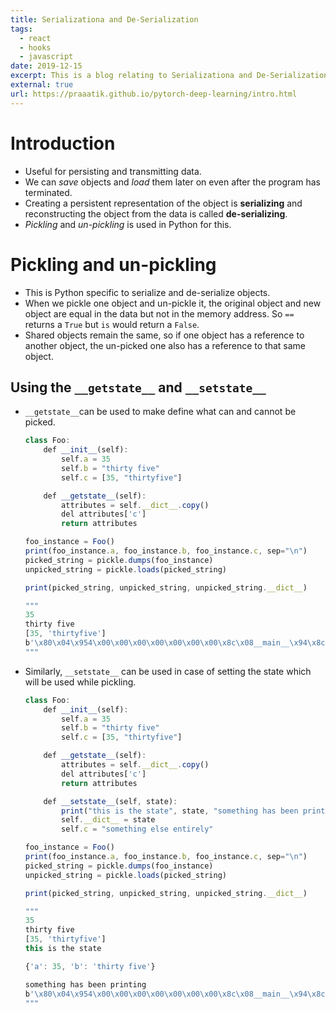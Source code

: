 ```yaml
---
title: Serializationa and De-Serialization
tags:
  - react
  - hooks
  - javascript
date: 2019-12-15
excerpt: This is a blog relating to Serializationa and De-Serialization in Python.
external: true
url: https://praaatik.github.io/pytorch-deep-learning/intro.html
---
```


# Introduction

- Useful for persisting and transmitting data.
- We can _save_ objects and _load_ them later on even after the program has terminated.
- Creating a persistent representation of the object is **serializing** and reconstructing the object from the data is called **de-serializing**.
- _Pickling_ and _un-pickling_ is used in Python for this.

# Pickling and un-pickling

- This is Python specific to serialize and de-serialize objects.
- When we pickle one object and un-pickle it, the original object and new object are equal in the data but not in the memory address. So `==` returns a `True` but `is` would return a `False`.
- Shared objects remain the same, so if one object has a reference to another object, the un-picked one also has a reference to that same object.

## Using the `__getstate__` and `__setstate__`

- `__getstate__`can be used to make define what can and cannot be picked.

  ```jsx
  class Foo:
      def __init__(self):
          self.a = 35
          self.b = "thirty five"
          self.c = [35, "thirtyfive"]

      def __getstate__(self):
          attributes = self.__dict__.copy()
          del attributes['c']
          return attributes

  foo_instance = Foo()
  print(foo_instance.a, foo_instance.b, foo_instance.c, sep="\n")
  picked_string = pickle.dumps(foo_instance)
  unpicked_string = pickle.loads(picked_string)

  print(picked_string, unpicked_string, unpicked_string.__dict__)

  """
  35
  thirty five
  [35, 'thirtyfive']
  b'\x80\x04\x954\x00\x00\x00\x00\x00\x00\x00\x8c\x08__main__\x94\x8c\x03Foo\x94\x93\x94)\x81\x94}\x94(\x8c\x01a\x94K#\x8c\x01b\x94\x8c\x0bthirty five\x94ub.' <__main__.Foo object at 0x0000028231C98880> {'a': 35, 'b': 'thirty five'}
  """
  ```

- Similarly, `__setstate__` can be used in case of setting the state which will be used while pickling.

  ```jsx
  class Foo:
      def __init__(self):
          self.a = 35
          self.b = "thirty five"
          self.c = [35, "thirtyfive"]

      def __getstate__(self):
          attributes = self.__dict__.copy()
          del attributes['c']
          return attributes

      def __setstate__(self, state):
          print("this is the state", state, "something has been printing", sep="\n\n\n")
          self.__dict__ = state
          self.c = "something else entirely"

  foo_instance = Foo()
  print(foo_instance.a, foo_instance.b, foo_instance.c, sep="\n")
  picked_string = pickle.dumps(foo_instance)
  unpicked_string = pickle.loads(picked_string)

  print(picked_string, unpicked_string, unpicked_string.__dict__)

  """
  35
  thirty five
  [35, 'thirtyfive']
  this is the state

  {'a': 35, 'b': 'thirty five'}

  something has been printing
  b'\x80\x04\x954\x00\x00\x00\x00\x00\x00\x00\x8c\x08__main__\x94\x8c\x03Foo\x94\x93\x94)\x81\x94}\x94(\x8c\x01a\x94K#\x8c\x01b\x94\x8c\x0bthirty five\x94ub.' <__main__.Foo object at 0x0000028231CF9970> {'a': 35, 'b': 'thirty five', 'c': 'something else entirely'}
  """
  ```
